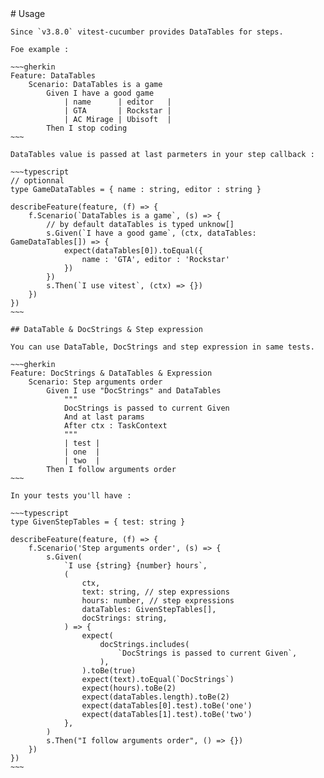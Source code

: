 
<Layout title="DocStrings">
    # Usage

    Since `v3.8.0` vitest-cucumber provides DataTables for steps.

    Foe example :

    ~~~gherkin
    Feature: DataTables
        Scenario: DataTables is a game
            Given I have a good game
                | name      | editor   |
                | GTA       | Rockstar |
                | AC Mirage | Ubisoft  |
            Then I stop coding
    ~~~
    
    DataTables value is passed at last parmeters in your step callback : 

    ~~~typescript
    // optionnal
    type GameDataTables = { name : string, editor : string }

    describeFeature(feature, (f) => {
        f.Scenario(`DataTables is a game`, (s) => {
            // by default dataTables is typed unknow[]
            s.Given(`I have a good game`, (ctx, dataTables: GameDataTables[]) => {
                expect(dataTables[0]).toEqual({
                    name : 'GTA', editor : 'Rockstar'
                })
            })
            s.Then(`I use vitest`, (ctx) => {})
        })
    })
    ~~~

    ## DataTable & DocStrings & Step expression

    You can use DataTable, DocStrings and step expression in same tests.

    ~~~gherkin
    Feature: DocStrings & DataTables & Expression
        Scenario: Step arguments order
            Given I use "DocStrings" and DataTables
                """
                DocStrings is passed to current Given
                And at last params
                After ctx : TaskContext
                """
                | test |
                | one  |
                | two  |
            Then I follow arguments order
    ~~~
    
    In your tests you'll have : 

    ~~~typescript
    type GivenStepTables = { test: string }

    describeFeature(feature, (f) => {
        f.Scenario('Step arguments order', (s) => {
            s.Given(
                `I use {string} {number} hours`,
                (
                    ctx,
                    text: string, // step expressions
                    hours: number, // step expressions
                    dataTables: GivenStepTables[],
                    docStrings: string,
                ) => {
                    expect(
                        docStrings.includes(
                            `DocStrings is passed to current Given`,
                        ),
                    ).toBe(true)
                    expect(text).toEqual(`DocStrings`)
                    expect(hours).toBe(2)
                    expect(dataTables.length).toBe(2)
                    expect(dataTables[0].test).toBe('one')
                    expect(dataTables[1].test).toBe('two')
                },
            )
            s.Then("I follow arguments order", () => {})
        })
    })
    ~~~
</Layout>